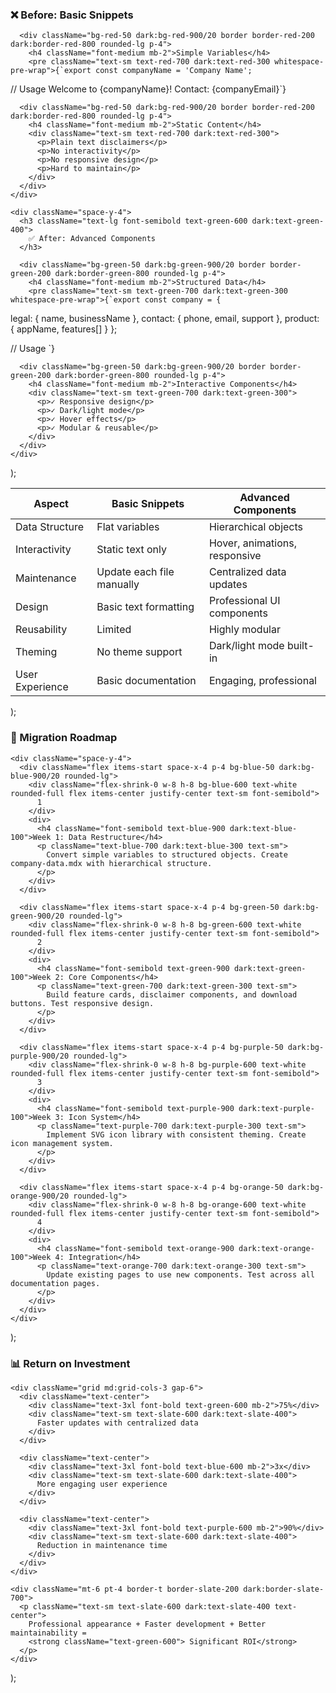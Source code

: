   <div className="grid md:grid-cols-2 gap-8">
    <div className="space-y-4">
      <h3 className="text-lg font-semibold text-red-600 dark:text-red-400">
        ❌ Before: Basic Snippets
      </h3>

      <div className="bg-red-50 dark:bg-red-900/20 border border-red-200 dark:border-red-800 rounded-lg p-4">
        <h4 className="font-medium mb-2">Simple Variables</h4>
        <pre className="text-sm text-red-700 dark:text-red-300 whitespace-pre-wrap">{`export const companyName = 'Company Name';

// Usage
Welcome to {companyName}!
Contact: {companyEmail}`}</pre>
      </div>

      <div className="bg-red-50 dark:bg-red-900/20 border border-red-200 dark:border-red-800 rounded-lg p-4">
        <h4 className="font-medium mb-2">Static Content</h4>
        <div className="text-sm text-red-700 dark:text-red-300">
          <p>Plain text disclaimers</p>
          <p>No interactivity</p>
          <p>No responsive design</p>
          <p>Hard to maintain</p>
        </div>
      </div>
    </div>

    <div className="space-y-4">
      <h3 className="text-lg font-semibold text-green-600 dark:text-green-400">
        ✅ After: Advanced Components
      </h3>

      <div className="bg-green-50 dark:bg-green-900/20 border border-green-200 dark:border-green-800 rounded-lg p-4">
        <h4 className="font-medium mb-2">Structured Data</h4>
        <pre className="text-sm text-green-700 dark:text-green-300 whitespace-pre-wrap">{`export const company = {
  legal: { name, businessName },
  contact: { phone, email, support },
  product: { appName, features[] }
};

// Usage
<CompanyCard company={company} />
<FeatureGrid features={company.product.features} />`}</pre>
      </div>

      <div className="bg-green-50 dark:bg-green-900/20 border border-green-200 dark:border-green-800 rounded-lg p-4">
        <h4 className="font-medium mb-2">Interactive Components</h4>
        <div className="text-sm text-green-700 dark:text-green-300">
          <p>✓ Responsive design</p>
          <p>✓ Dark/light mode</p>
          <p>✓ Hover effects</p>
          <p>✓ Modular & reusable</p>
        </div>
      </div>
    </div>
  </div>
);

  <div className="overflow-x-auto">
    <table className="w-full border-collapse border border-slate-300 dark:border-slate-600">
      <thead>
        <tr className="bg-slate-50 dark:bg-slate-800">
          <th className="border border-slate-300 dark:border-slate-600 px-4 py-2 text-left">Aspect</th>
          <th className="border border-slate-300 dark:border-slate-600 px-4 py-2 text-left">Basic Snippets</th>
          <th className="border border-slate-300 dark:border-slate-600 px-4 py-2 text-left">Advanced Components</th>
        </tr>
      </thead>
      <tbody>
        <tr>
          <td className="border border-slate-300 dark:border-slate-600 px-4 py-2 font-medium">Data Structure</td>
          <td className="border border-slate-300 dark:border-slate-600 px-4 py-2">Flat variables</td>
          <td className="border border-slate-300 dark:border-slate-600 px-4 py-2">Hierarchical objects</td>
        </tr>
        <tr>
          <td className="border border-slate-300 dark:border-slate-600 px-4 py-2 font-medium">Interactivity</td>
          <td className="border border-slate-300 dark:border-slate-600 px-4 py-2">Static text only</td>
          <td className="border border-slate-300 dark:border-slate-600 px-4 py-2">Hover, animations, responsive</td>
        </tr>
        <tr>
          <td className="border border-slate-300 dark:border-slate-600 px-4 py-2 font-medium">Maintenance</td>
          <td className="border border-slate-300 dark:border-slate-600 px-4 py-2">Update each file manually</td>
          <td className="border border-slate-300 dark:border-slate-600 px-4 py-2">Centralized data updates</td>
        </tr>
        <tr>
          <td className="border border-slate-300 dark:border-slate-600 px-4 py-2 font-medium">Design</td>
          <td className="border border-slate-300 dark:border-slate-600 px-4 py-2">Basic text formatting</td>
          <td className="border border-slate-300 dark:border-slate-600 px-4 py-2">Professional UI components</td>
        </tr>
        <tr>
          <td className="border border-slate-300 dark:border-slate-600 px-4 py-2 font-medium">Reusability</td>
          <td className="border border-slate-300 dark:border-slate-600 px-4 py-2">Limited</td>
          <td className="border border-slate-300 dark:border-slate-600 px-4 py-2">Highly modular</td>
        </tr>
        <tr>
          <td className="border border-slate-300 dark:border-slate-600 px-4 py-2 font-medium">Theming</td>
          <td className="border border-slate-300 dark:border-slate-600 px-4 py-2">No theme support</td>
          <td className="border border-slate-300 dark:border-slate-600 px-4 py-2">Dark/light mode built-in</td>
        </tr>
        <tr>
          <td className="border border-slate-300 dark:border-slate-600 px-4 py-2 font-medium">User Experience</td>
          <td className="border border-slate-300 dark:border-slate-600 px-4 py-2">Basic documentation</td>
          <td className="border border-slate-300 dark:border-slate-600 px-4 py-2">Engaging, professional</td>
        </tr>
      </tbody>
    </table>
  </div>
);

  <div className="space-y-6">
    <h3 className="text-xl font-semibold text-slate-900 dark:text-slate-100">
      🚀 Migration Roadmap
    </h3>

    <div className="space-y-4">
      <div className="flex items-start space-x-4 p-4 bg-blue-50 dark:bg-blue-900/20 rounded-lg">
        <div className="flex-shrink-0 w-8 h-8 bg-blue-600 text-white rounded-full flex items-center justify-center text-sm font-semibold">
          1
        </div>
        <div>
          <h4 className="font-semibold text-blue-900 dark:text-blue-100">Week 1: Data Restructure</h4>
          <p className="text-blue-700 dark:text-blue-300 text-sm">
            Convert simple variables to structured objects. Create company-data.mdx with hierarchical structure.
          </p>
        </div>
      </div>

      <div className="flex items-start space-x-4 p-4 bg-green-50 dark:bg-green-900/20 rounded-lg">
        <div className="flex-shrink-0 w-8 h-8 bg-green-600 text-white rounded-full flex items-center justify-center text-sm font-semibold">
          2
        </div>
        <div>
          <h4 className="font-semibold text-green-900 dark:text-green-100">Week 2: Core Components</h4>
          <p className="text-green-700 dark:text-green-300 text-sm">
            Build feature cards, disclaimer components, and download buttons. Test responsive design.
          </p>
        </div>
      </div>

      <div className="flex items-start space-x-4 p-4 bg-purple-50 dark:bg-purple-900/20 rounded-lg">
        <div className="flex-shrink-0 w-8 h-8 bg-purple-600 text-white rounded-full flex items-center justify-center text-sm font-semibold">
          3
        </div>
        <div>
          <h4 className="font-semibold text-purple-900 dark:text-purple-100">Week 3: Icon System</h4>
          <p className="text-purple-700 dark:text-purple-300 text-sm">
            Implement SVG icon library with consistent theming. Create icon management system.
          </p>
        </div>
      </div>

      <div className="flex items-start space-x-4 p-4 bg-orange-50 dark:bg-orange-900/20 rounded-lg">
        <div className="flex-shrink-0 w-8 h-8 bg-orange-600 text-white rounded-full flex items-center justify-center text-sm font-semibold">
          4
        </div>
        <div>
          <h4 className="font-semibold text-orange-900 dark:text-orange-100">Week 4: Integration</h4>
          <p className="text-orange-700 dark:text-orange-300 text-sm">
            Update existing pages to use new components. Test across all documentation pages.
          </p>
        </div>
      </div>
    </div>
  </div>
);

  <div className="bg-gradient-to-r from-green-50 to-blue-50 dark:from-green-900/20 dark:to-blue-900/20 rounded-lg p-6">
    <h3 className="text-lg font-semibold text-slate-900 dark:text-slate-100 mb-4">
      📊 Return on Investment
    </h3>

    <div className="grid md:grid-cols-3 gap-6">
      <div className="text-center">
        <div className="text-3xl font-bold text-green-600 mb-2">75%</div>
        <div className="text-sm text-slate-600 dark:text-slate-400">
          Faster updates with centralized data
        </div>
      </div>

      <div className="text-center">
        <div className="text-3xl font-bold text-blue-600 mb-2">3x</div>
        <div className="text-sm text-slate-600 dark:text-slate-400">
          More engaging user experience
        </div>
      </div>

      <div className="text-center">
        <div className="text-3xl font-bold text-purple-600 mb-2">90%</div>
        <div className="text-sm text-slate-600 dark:text-slate-400">
          Reduction in maintenance time
        </div>
      </div>
    </div>

    <div className="mt-6 pt-4 border-t border-slate-200 dark:border-slate-700">
      <p className="text-sm text-slate-600 dark:text-slate-400 text-center">
        Professional appearance + Faster development + Better maintainability =
        <strong className="text-green-600"> Significant ROI</strong>
      </p>
    </div>
  </div>
);